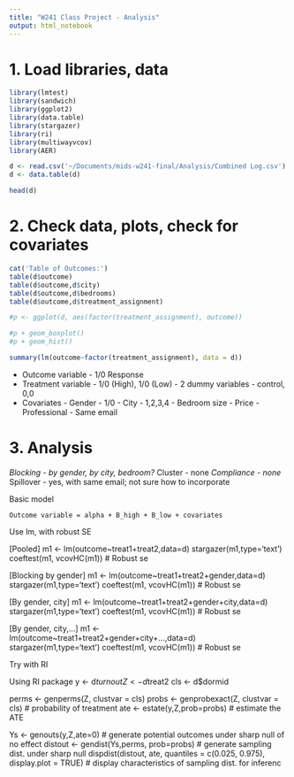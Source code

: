 ```yaml
---
title: "W241 Class Project - Analysis"
output: html_notebook
---
```


# 1. Load libraries, data

```r
library(lmtest)
library(sandwich)
library(ggplot2)
library(data.table)
library(stargazer)
library(ri)
library(multiwayvcov)
library(AER)

d <- read.csv('~/Documents/mids-w241-final/Analysis/Combined Log.csv')
d <- data.table(d)

head(d)

```
# 2. Check data, plots, check for covariates 

```r

cat('Table of Outcomes:')
table(d$outcome)
table(d$outcome,d$city)
table(d$outcome,d$bedrooms)
table(d$outcome,d$treatment_assignment)

#p <- ggplot(d, aes(factor(treatment_assignment), outcome))

#p + geom_boxplot()
#p + geom_hist()

summary(lm(outcome~factor(treatment_assignment), data = d))

```


* Outcome variable - 1/0 Response
* Treatment variable - 1/0 (High), 1/0 (Low) - 2 dummy variables - control, 0,0
* Covariates  - Gender - 1/0
              - City - 1,2,3,4
              - Bedroom size
              - Price
              - Professional
              - Same email
              
# 3. Analysis

*Blocking - by gender, by city, bedroom?
*Cluster - none
*Compliance - none
*Spillover - yes, with same email; not sure how to incorporate

Basic model
  
    Outcome variable = alpha + B_high + B_low + covariates
    
Use lm, with robust SE

[Pooled]
m1 <- lm(outcome~treat1+treat2,data=d)
stargazer(m1,type='text')
coeftest(m1, vcovHC(m1)) # Robust se 

[Blocking by gender]
m1 <- lm(outcome~treat1+treat2+gender,data=d)
stargazer(m1,type='text')
coeftest(m1, vcovHC(m1)) # Robust se 

[By gender, city]
m1 <- lm(outcome~treat1+treat2+gender+city,data=d)
stargazer(m1,type='text')
coeftest(m1, vcovHC(m1)) # Robust se 

[By gender, city,...]
m1 <- lm(outcome~treat1+treat2+gender+city+...,data=d)
stargazer(m1,type='text')
coeftest(m1, vcovHC(m1)) # Robust se 

Try with RI

Using RI package
y <- d$turnout
Z <- d$treat2
cls <- d$dormid

perms <- genperms(Z, clustvar = cls)
probs <- genprobexact(Z, clustvar = cls) # probability of treatment
ate <- estate(y,Z,prob=probs) # estimate the ATE

Ys <- genouts(y,Z,ate=0) # generate potential outcomes under sharp null of no effect
distout <- gendist(Ys,perms, prob=probs) # generate sampling dist. under sharp null
dispdist(distout, ate, quantiles = c(0.025, 0.975), display.plot = TRUE) # display characteristics of sampling dist. for inferenc